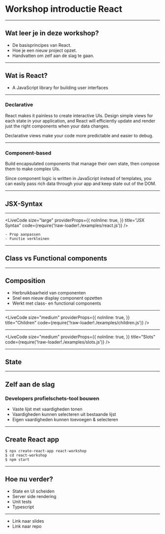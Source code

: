 
<Head>
  <title>Workshop introductie React</title>
  <style>
    {`[title="Previous Slide"],
    [title="Next Slide"] {
      display: none;
    }`}
  </style>
</Head>

# Workshop introductie React

---
    
## Wat leer je in deze workshop?
- De basisprincipes van React.
- Hoe je een nieuw project opzet.
- Handvatten om zelf aan de slag te gaan.

---

## Wat is React?
<Appear>
    <ul>
        <li>A JavaScript library for building user interfaces</li>
    </ul>
</Appear>

---

### Declarative
React makes it painless to create interactive UIs. Design simple views for each state in your application, and React will efficiently update and render just the right components when your data changes.

Declarative views make your code more predictable and easier to debug.

---

### Component-based
Build encapsulated components that manage their own state, then compose them to make complex UIs.

Since component logic is written in JavaScript instead of templates, you can easily pass rich data through your app and keep state out of the DOM.

---

## JSX-Syntax

---

<LiveCode
  size="large"
  providerProps={{
    noInline: true,
  }}
  title="JSX Syntax"
  code={require('!raw-loader!./examples/react.js')}
/>

```notes
- Prop aanpassen
- Functie verkleinen
```

---

## Class vs Functional components

---

## Composition
- Herbruikbaarheid van componenten
- Snel een nieuw display component opzetten
- Werkt met class- en functional components

---

<LiveCode
  size="medium"
  providerProps={{
    noInline: true,
  }}
  title="Children"
  code={require('!raw-loader!./examples/children.js')}
/>

---

<LiveCode
  size="medium"
  providerProps={{
    noInline: true,
  }}
  title="Slots"
  code={require('!raw-loader!./examples/slots.js')}
/>

---

## State


---

## Zelf aan de slag
### Developers profielschets-tool bouwen
- Vaste lijst met vaardigheden tonen
- Vaardigheden kunnen selecteren uit bestaande lijst
- Eigen vaardigheden kunnen toevoegen & selecteren

---

## Create React app
```
$ npx create-react-app react-workshop
$ cd react-workshop
$ npm start
```

---

## Hoe nu verder?
- State en UI scheiden
- Server side rendering
- Unit tests
- Typescript

---

- Link naar slides
- Link naar repo